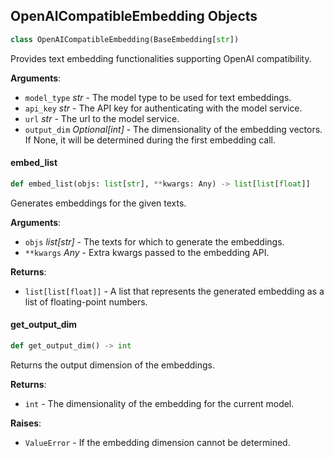 <a id="camel.embeddings.openai_compatible_embedding"></a>

<a id="camel.embeddings.openai_compatible_embedding.OpenAICompatibleEmbedding"></a>

## OpenAICompatibleEmbedding Objects

```python
class OpenAICompatibleEmbedding(BaseEmbedding[str])
```

Provides text embedding functionalities supporting OpenAI
compatibility.

**Arguments**:

- `model_type` _str_ - The model type to be used for text embeddings.
- `api_key` _str_ - The API key for authenticating with the model service.
- `url` _str_ - The url to the model service.
- `output_dim` _Optional[int]_ - The dimensionality of the embedding
  vectors. If None, it will be determined during the first
  embedding call.

<a id="camel.embeddings.openai_compatible_embedding.OpenAICompatibleEmbedding.embed_list"></a>

#### embed\_list

```python
def embed_list(objs: list[str], **kwargs: Any) -> list[list[float]]
```

Generates embeddings for the given texts.

**Arguments**:

- `objs` _list[str]_ - The texts for which to generate the embeddings.
- `**kwargs` _Any_ - Extra kwargs passed to the embedding API.
  

**Returns**:

- `list[list[float]]` - A list that represents the generated embedding
  as a list of floating-point numbers.

<a id="camel.embeddings.openai_compatible_embedding.OpenAICompatibleEmbedding.get_output_dim"></a>

#### get\_output\_dim

```python
def get_output_dim() -> int
```

Returns the output dimension of the embeddings.

**Returns**:

- `int` - The dimensionality of the embedding for the current model.
  

**Raises**:

- `ValueError` - If the embedding dimension cannot be determined.


